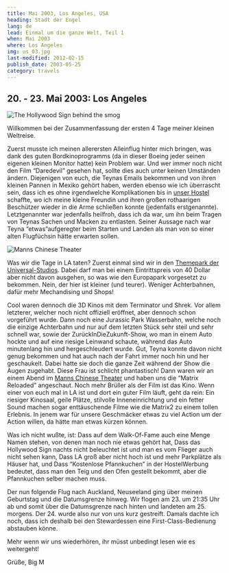 ```yaml
---
title: Mai 2003, Los Angeles, USA
heading: Stadt der Engel
lang: de
lead: Einmal um die ganze Welt, Teil 1
when: Mai 2003
where: Los Angeles
img: us_03.jpg
last-modified: 2012-02-15
publish_date: 2003-05-25
category: travels
---
```


## 20. - 23. Mai 2003: Los Angeles

![The Hollywood Sign behind the smog](./us_hollywood.jpg)

Willkommen bei der Zusammenfassung der ersten 4 Tage meiner kleinen Weltreise.

Zuerst musste ich meinen allerersten Alleinflug hinter mich bringen, was dank des guten Bordkinoprogramms (da in dieser
Boeing jeder seinen eigenen kleinen Monitor hatte) kein Problem war. Und wer immer noch nicht den Film “Daredevil”
gesehen hat, sollte dies auch unter keinen Umständen ändern. Diejenigen von euch, die Teynas Emails bekommen und von
ihren kleinen Pannen in Mexiko gehört haben, werden ebenso wie ich überrascht sein, dass ich es ohne irgendwelche
Komplikationen bis in [unser Hostel](http://www.usahostels.com/hollywood/index.html?lang=10) schaffte, wo ich meine
kleine Freundin und ihren großen rothaarigen Beschützer wieder in die Arme schließen konnte (jedenfalls erstgenannte).
Letztgenannter war jedenfalls heilfroh, dass ich da war, um ihn beim Tragen von Teynas Sachen und Macken zu entlasten.
Seiner Aussage nach war Teyna “etwas”aufgeregter beim Starten und Landen als man von so einer alten Flugfüchsin hätte
erwarten sollen.

![Manns Chinese Theater](./us_theater.jpg)

Was wir die Tage in LA taten? Zuerst einmal sind wir in den
[Themepark der Universal-Studios](https://www.universalstudioshollywood.com/). Dabei darf man bei einem Eintrittspreis
von 40 Dollar aber nicht davon ausgehen, so was wie den Europapark vorgesetzt zu bekommen. Nein, der hier ist kleiner
(und teurer). Weniger Achterbahnen, dafür mehr Mechandising und Shops!

Cool waren dennoch die 3D Kinos mit dem Terminator und Shrek. Vor allem letzterer, welcher noch nicht offiziell
eröffnet, aber dennoch schon vorgeführt wurde. Dann noch eine Jurassic Park Wasserbahn, welche noch die einzige
Achterbahn und nur auf dem letzten Stück sehr steil und sehr schnell war, sowie der ZurückInDieZukunft-Show, wo man in
einem Auto hockte und auf eine riesige Leinwand schaute, während das Auto minutenlang hin und hergeschleudert wurde.
Gut, Teyna konnte davon nicht genug bekommen und hat auch nach der Fahrt immer noch hin und her geschaukelt. Dabei hatte
sie doch die ganze Zeit während der Show die Augen zugehabt. Diese Frau ist schlicht phantastisch! Dann waren wir an
einem Abend im [Manns Chinese Theater](http://www.manntheaters.com/) und haben uns die “Matrix Reloaded” angeschaut.
Noch mehr Brüller als der Film ist das Kino. Wenn einer von euch mal in LA ist und dort ein guter Film läuft, geht da
rein: Ein riesiger Kinosaal, geile Plätze, stilvolle Inneneinrichtung und ein fetter Sound machen sogar enttäuschende
Filme wie die Matrix2 zu einem tollen Erlebnis. In jenem war für unsere Geschmäcker etwas zu viel Action um der Action
willen, da hätte man etwas kürzen können.

Was ich nicht wußte, ist: Dass auf dem Walk-Of-Fame auch eine Menge Namen stehen, von denen man noch nie etwas gehört
hat, Dass das Hollywood Sign nachts nicht beleuchtet ist und man es vom Flieger auch nicht sehen kann, Dass LA groß aber
nicht hoch ist und mehr Parkplätze als Häuser hat, und Dass “Kostenlose Pfannkuchen” in der HostelWerbung bedeutet, dass
man den Teig und den Ofen gestellt bekommt, aber die Pfannkuchen selber machen muss.

Der nun folgende Flug nach Auckland, Neuseeland ging über meinen Geburtstag und die Datumsgrenze hinweg. Wir flogen
am 23. um 21:35 Uhr ab und somit über die Datumsgrenze nach hinten und landeten am 25. morgens. Der 24. wurde also nur
von uns kurz gestreift. Damals dachte ich noch, dass ich deshalb bei den Stewardessen eine First-Class-Bedienung
abstauben könne.

Mehr wenn wir uns wiederhören, ihr müsst unbedingt lesen wie es weitergeht!

Grüße, Big M
